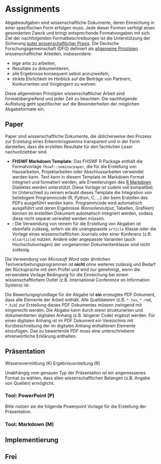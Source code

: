 # Assignments

Abgabeaufgaben sind wissenschaftliche Dokumente, deren Einreichung in einer spezifischen Form erfolgen muss. Jede dieser Formen verfolgt einen gesonderten Zweck und bringt entsprechende Formatvorgaben mit sich. Ziel der nachfolgenden Formatbeschreibungen ist die Unterstützung der Sicherung [guter wissenschaftlicher Praxis](https://www.dfg.de/foerderung/grundlagen_rahmenbedingungen/gwp/). Die Deutsche Forschungsgemeinschaft (DFG) definiert als [allgemeine Prinzipien](https://www.dfg.de/download/pdf/foerderung/rechtliche_rahmenbedingungen/gute_wissenschaftliche_praxis/empfehlung_wiss_praxis_1310.pdf) wissenschaftlicher Arbeiten, insbesondere:

- lege artis zu arbeiten,
- Resultate zu dokumentieren,
- alle Ergebnisse konsequent selbst anzuzweifeln,
- strikte Ehrlichkeit im Hinblick auf die Beiträge von Partnern, Konkurrenten und
Vorgängern zu wahren.

Diese allgemeinen Prinzipien wissenschaftlicher Arbeit sind formatübergreifend und jeder Zeit zu beachten. Die nachfolgende Auflistung geht spezifischer auf die Besonderheiten der möglichen Abgabeformate ein.

## Paper

Paper sind wissenschaftliche Dokumente, die üblicherweise den Prozess zur Erzielung eines Erkenntnisgewinns transparent und in der Form darstellen, dass die erzielten Resultate für den fachlichen Leser nachvollziehbar sind. 

- **FHSWF Markdown Template:** Das FHSWF R Package enthält die Formatvorlage `fhswf::seminarpaper`, die für die Erstellung von Hausarbeiten, Projektarbeiten oder Abschlussarbeiten verwendet werden kann. Text kann in diesem Template im Markdown Format integriert und formatiert werden, alle Erweiterungen des [R Markdown](https://rmarkdown.rstudio.com/) Dialektes werden unterstützt. Diese Vorlage ist zudem voll \LaTeX kompatibel. Im Unterschied zu reinem \LaTeX erlaubt dieses Template die Integration von beliebigem Programmcode (R, Python, C, ...) der beim Erstellen des PDFs ausgeführt werden kann. Programmcode wird automatisch ausgeführt und deren Ergebnisse (Konsolenoutput, Tabellen, Grafiken) können im erstellten Dokument automatisch integriert werden, sodass diese nicht separat verwaltet werden müssen.
- **\LaTeX:** Die Verwendung von reinem \LaTeX für die Erstellung von Abgaben ist ebenfalls zulässig, sofern sie die unangepasste `article` Klasse oder die Vorlage eines wissenschaftlichen Journals oder einer Konferenz (z.B. `elsarticle`) nutzen. Andere oder angepasste Varianten (auch Hochschulvorlagen) der vorgenannten Dokumentenklasse sind nicht zulässig. 

Die Verwendung von *Microsoft Word* oder ähnlichen Textverarbeitungsprogrammen ist **nicht** ohne weiteres zulässig und Bedarf der Rücksprache mit dem Prüfer und wird nur genehmigt, wenn die verwendete Vorlage Bedingung für die Einreichung bei einem wissenschaftlichem Outlet (z.B. International Conference on Information Systens) ist.

Die Bewertungsgrundlage für die Abgabe ist **ein** erzeugtes PDF Dokument, dass alle Elemente der Arbeit enthält. Alle Quelldateien (z.B. `*.tex`, `*.rmd`, `*.bib`) zur Erstellung dieses PDF Dokumentes müssen zwingend mit eingereicht werden. Die Abgabe kann durch eienn strukturierten und dokumentierten digitalen Anhang (z.B. längerer Code) ergänzt werden. Für einen digitalen Anhang ist im PDF Dokument ein Verezichnis mit Kurzbeschreibung der im digitalen Anhang enthaltenen Elemente einzufügen. Das zu bewertende PDF muss eine unterschriebene ehrenwörtliche Erklärung enthalten.

## Präsentation

Wissensvermittlung (K)
Ergebnisvorstellung (R)


Unabhängig vom genauen Typ der Präsentation ist ein angemessenes Format zu wählen, dass allen wissenschaftlichen Belangen (z.B. Angabe von Quellen) ermöglicht. 

### Tool: PowerPoint (P)

Bitte nutzen sie die folgende Powerpoint Vorlage für die Erstellung der Präsentation.

### Tool: Markdown (M)


## Implementierung


## Frei